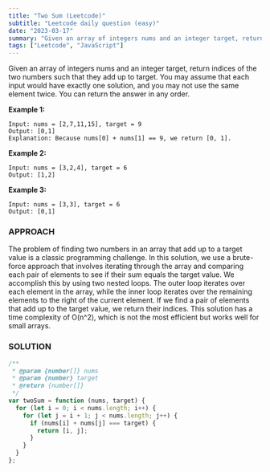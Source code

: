 ```yaml
---
title: "Two Sum (Leetcode)"
subtitle: "Leetcode daily question (easy)"
date: "2023-03-17"
summary: "Given an array of integers nums and an integer target, return indices of the two numbers such that they add up to target."
tags: ["Leetcode", "JavaScript"]
---
```


Given an array of integers nums and an integer target, return indices of the two numbers such that they add up to target.
You may assume that each input would have exactly one solution, and you may not use the same element twice.
You can return the answer in any order.

**Example 1:**

```
Input: nums = [2,7,11,15], target = 9
Output: [0,1]
Explanation: Because nums[0] + nums[1] == 9, we return [0, 1].
```

**Example 2:**

```
Input: nums = [3,2,4], target = 6
Output: [1,2]
```

**Example 3:**

```
Input: nums = [3,3], target = 6
Output: [0,1]
```

### APPROACH

The problem of finding two numbers in an array that add up to a target value is a classic programming challenge. In this solution, we use a brute-force approach that involves iterating through the array and comparing each pair of elements to see if their sum equals the target value. We accomplish this by using two nested loops. The outer loop iterates over each element in the array, while the inner loop iterates over the remaining elements to the right of the current element. If we find a pair of elements that add up to the target value, we return their indices. This solution has a time complexity of O(n^2), which is not the most efficient but works well for small arrays.

### SOLUTION

```js
/**
 * @param {number[]} nums
 * @param {number} target
 * @return {number[]}
 */
var twoSum = function (nums, target) {
  for (let i = 0; i < nums.length; i++) {
    for (let j = i + 1; j < nums.length; j++) {
      if (nums[i] + nums[j] === target) {
        return [i, j];
      }
    }
  }
};
```
